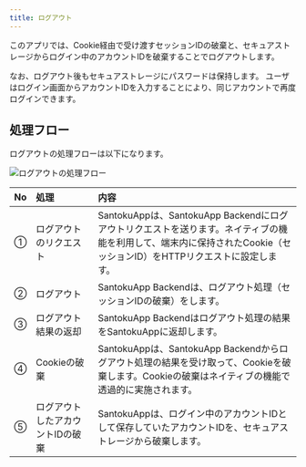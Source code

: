 ```yaml
---
title: ログアウト
---
```


このアプリでは、Cookie経由で受け渡すセッションIDの破棄と、セキュアストレージからログイン中のアカウントIDを破棄することでログアウトします。

なお、ログアウト後もセキュアストレージにパスワードは保持します。 ユーザはログイン画面からアカウントIDを入力することにより、同じアカウントで再度ログインできます。

## 処理フロー

ログアウトの処理フローは以下になります。

![ログアウトの処理フロー](auth-logout-flow.drawio.png)

| No | 処理 | 内容 |
|:--|:--|:--|
| ① | ログアウトのリクエスト | SantokuAppは、SantokuApp Backendにログアウトリクエストを送ります。ネイティブの機能を利用して、端末内に保持されたCookie（セッションID）をHTTPリクエストに設定します。 |
| ② | ログアウト | SantokuApp Backendは、ログアウト処理（セッションIDの破棄）をします。 |
| ③ | ログアウト結果の返却 | SantokuApp Backendはログアウト処理の結果をSantokuAppに返却します。 |
| ④ | Cookieの破棄 | SantokuAppは、SantokuApp Backendからログアウト処理の結果を受け取って、Cookieを破棄します。Cookieの破棄はネイティブの機能で透過的に実施されます。 |
| ⑤ | ログアウトしたアカウントIDの破棄 | SantokuAppは、ログイン中のアカウントIDとして保存していたアカウントIDを、セキュアストレージから破棄します。 |

